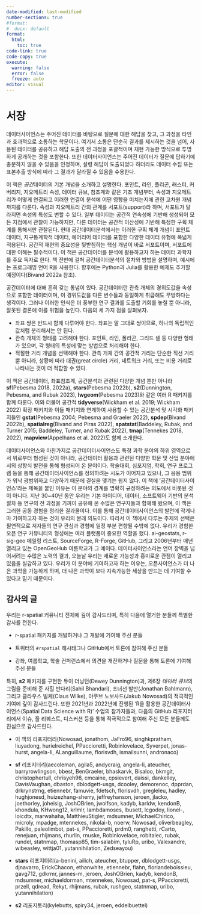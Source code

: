 ```yaml
---
date-modified: last-modified
number-sections: true
#format:
#  docx: default
format:
  html:
    toc: true
code-link: true
code-copy: true
execute: 
  warning: false
  error: false
  freeze: auto
editor: visual
---
```


# 서장 {.unnumbered}

데이터사이언스는 주어진 데이터를 바탕으로 질문에 대한 해답을 찾고, 그 과정을 타인과 효과적으로 소통하는 학문이다. 여기서 소통은 단순히 결과를 제시하는 것을 넘어, 사용된 데이터를 공유하고 해답 도출의 전 과정을 포괄적이며 재현 가능한 방식으로 투명하게 공개하는 것을 포함한다. 또한 데이터사이언스는 주어진 데이터가 질문에 답하기에 충분하지 않을 수 있음을 인정하며, 설령 해답이 도출되었다 하더라도 데이터 수집 또는 표본추출 방식에 따라 그 결과가 달라질 수 있음을 수용한다.

이 책은 *공간*데이터의 기본 개념을 소개하고 설명한다. 포인트, 라인, 폴리곤, 래스터, 커버리지, 지오메트리 속성, 데이터 큐브, 참조계와 같은 기초 개념부터, 속성과 지오메트리가 어떻게 연결되고 이러한 연결이 분석에 어떤 영향을 미치는지에 관한 고차원 개념까지를 다룬다. 속성과 지오메트리 간의 관계를 서포트(support)라 하며, 서포트가 달라지면 속성의 특성도 변할 수 있다. 일부 데이터는 공간적 연속성에 기반해 생성되어 모든 지점에서 관찰이 가능하지만, 다른 데이터는 공간적 이산성에 기반해 특정한 구획 체계를 통해서만 관찰된다. 현대 공간데이터분석에서는 이러한 구획 체계 개념이 포인트 데이터, 지구통계학적 데이터, 에어리어 데이터를 포함한 다양한 데이터 유형에 폭넓게 적용된다. 공간적 재현의 중요성을 뒷받침하는 핵심 개념이 바로 서포트이며, 서포트에 대한 이해는 필수적이다. 이 책은 공간데이터를 분석에 활용하고자 하는 데이터 과학자를 주요 독자로 한다. 책 전반에 걸쳐 공간데이터분석의 절차와 방법을 설명하며, 예시에는 프로그래밍 언어 R을 사용한다. 향후에는 Python과 Julia를 활용한 예제도 추가할 예정이다(Bivand 2022a 참조).

공간데이터에 대해 흔히 갖는 통념이 있다. 공간데이터란 관측 개체의 경위도값을 속성으로 포함한 데이터이며, 이 경위도값을 다른 변수들과 동일하게 취급해도 무방하다는 생각이다. 그러나 이러한 인식은 더 풍부한 연구 결과를 도출할 기회를 놓칠 뿐 아니라, 잘못된 결론에 이를 위험을 높인다. 다음의 세 가지 점을 살펴보자.

-   좌표 쌍은 반드시 함께 다루어야 한다. 좌표는 말 그대로 쌍이므로, 하나의 독립적인 값처럼 분리해서는 안 된다.
-   관측 개체의 형태를 고려해야 한다. 포인트, 라인, 폴리곤, 그리드 셀 등 다양한 형태가 있으며, 각 형태의 특성에 맞는 방법으로 처리해야 한다.
-   적절한 거리 개념을 선택해야 한다. 관측 개체 간의 공간적 거리는 단순한 직선 거리뿐 아니라, 상황에 따라 대권(great circle) 거리, 네트워크 거리, 또는 비용 거리로 나타내는 것이 더 적합할 수 있다.

이 책은 공간데이터, 좌표참조계, 공간분석과 관련된 다양한 개념 뿐만 아니라 **sf**(Pebesma 2018, 2022a), **stars**(Pebesma 2022b), **s2**(Dunnington, Pebesma, and Rubak 2023), **lwgeom**(Pebesma 2023)와 같은 여러 R 패키지를 함께 다룬다. 이와 더불어 공간적 **tidyverse**(Wickham et al. 2019; Wickham 2022) 확장 패키지와 이들 패키지와 연계하여 사용할 수 있는 공간분석 및 시각화 패키지들인 **gstat**(Pebesma 2004; Pebesma and Graeler 2022), **spdep**(Bivand 2022b), **spatialreg**(Bivand and Piras 2022), **spatstat**(Baddeley, Rubak, and Turner 2015; Baddeley, Turner, and Rubak 2022), **tmap**(Tennekes 2018, 2022), **mapview**(Appelhans et al. 2022)도 함께 소개한다.

데이터사이언스와 마찬가지로 공간데이터사이언스도 특정 과학 분야의 하위 영역으로서 위로부터 형성된 것이 아니라, 공간데이터 활용과 관련된 다양한 학문 및 산업 분야에서의 상향식 발전을 통해 형성되어 온 분야이다. 학술대회, 심포지엄, 학회, 연구 프로그램 등을 통해 공간데이터사이언스를 정의하려는 시도가 이어지고 있으나, 그 응용 범위가 워낙 광범위하고 다양하기 때문에 결실을 맺기는 쉽지 않다. 이 책에 ‘공간데이터사이언스’라는 제목을 붙인 이유는 이 분야의 경계를 명확히 규정하려는 의도에서 비롯된 것이 아니다. 지난 30\~40년 동안 우리는 기본 아이디어, 데이터, 소프트웨어 기반의 분석 절차 등 연구의 전 과정을 기꺼이 공유해 온 수많은 연구자들과 함께해 왔으며, 이 책은 그러한 공동 경험을 정리한 결과물이다. 이를 통해 공간데이터사이언스의 발전에 작게나마 기여하고자 하는 것이 우리의 본래 의도이다. 따라서 이 책에서 다루는 주제의 선택은 필연적으로 저자들의 연구 관심과 경험에 일정 부분 편향될 수밖에 없다. 우리가 경험한 오픈 연구 커뮤니티의 형성에는 여러 플랫폼이 중요한 역할을 했다. ai-geostats, r-sig-geo 메일링 리스트, SourceForge, R-Forge, GitHub, 그리고 2006년부터 매년 열리고 있는 OpenGeoHub 여름학교가 그 예이다. 데이터사이언스라는 언어 장벽을 넘어서려는 수많은 노력의 결과, 오늘날 우리는 새로운 가능성과 흥미로운 관점이 열리고 있음을 실감하고 있다. 우리가 이 분야에 기여하고자 하는 이유는, 오픈사이언스가 더 나은 과학을 가능하게 하며, 더 나은 과학이 보다 지속가능한 세상을 만드는 데 기여할 수 있다고 믿기 때문이다.

## 감사의 글

우리는 r-spatial 커뮤니티 전체에 깊이 감사드리며, 특히 다음에 열거한 분들께 특별한 감사를 전한다.

-   r-spatial 패키지를 개발하거나 그 개발에 기여해 주신 분들

-   트위터의 `#rspatial` 해시태그나 GitHub에서 토론에 참여해 주신 분들

-   강좌, 여름학교, 학술 컨퍼런스에서 의견을 개진하거나 질문을 통해 토론에 기여해 주신 분들

특히, **s2** 패키지를 구현한 듀이 더닝턴(Dewey Dunnington)과, 제6장 *데이터 큐브*의 그림을 준비해 준 사힐 반다리(Sahil Bhandari), 조너선 발만(Jonathan Bahlmann), 그리고 클라우스 빌케(Claus Wilke), 야쿠브 노보사드(Jakub Nowosad)의 적극적인 기여에 깊이 감사드린다. 또한 2021년과 2022년에 진행된 'R을 활용한 공간데이터사이언스(Spatial Data Science with R)' 수업의 참가자들과, 다음의 GitHub 리포지터리에서 이슈, 풀 리퀘스트, 디스커션 등을 통해 적극적으로 참여해 주신 모든 분들께도 진심으로 감사드린다.

-   이 책의 리포지터리(Nowosad, jonathom, JaFro96, singhkpratham, liuyadong, hurielreichel, PPaccioretti, Robinlovelace, Syverpet, jonas-hurst, angela-li, ALanguillaume, florisvdh, ismailsunni, andronaco)

-   **sf** 리포지터리(aecoleman, agila5, andycraig, angela-li, ateucher, barryrowlingson, bbest, BenGraeler, bhaskarvk, Bisaloo, bkmgit, christophertull, chrisyeh96, cmcaine, cpsievert, daissi, dankelley, DavisVaughan, dbaston, dblodgett-usgs, dcooley, demorenoc, dpprdan, drkrynstrng, etiennebr, famuvie, fdetsch, florisvdh, gregleleu, hadley, hughjonesd, huizezhang-sherry, jeffreyhanson, jeroen, jlacko, joethorley, joheisig, JoshOBrien, jwolfson, kadyb, karldw, kendonB, khondula, KHwong12, krlmlr, lambdamoses, lbusett, lcgodoy, lionel-, loicdtx, marwahaha, MatthieuStigler, mdsumner, MichaelChirico, microly, mpadge, mtennekes, nikolai-b, noerw, Nowosad, oliverbeagley, Pakillo, paleolimbot, pat-s, PPaccioretti, prdm0, ranghetti, rCarto, renejuan, rhijmans, rhurlin, rnuske, Robinlovelace, robitalec, rubak, rundel, statnmap, thomasp85, tim-salabim, tyluRp, uribo, Valexandre, wibeasley, wittja01, yutannihilation, Zedseayou)

-   **stars** 리포지터리(a-benini, ailich, ateucher, btupper, dblodgett-usgs, djnavarro, ErickChacon, ethanwhite, etiennebr, flahn, floriandeboissieu, gavg712, gdkrmr, jannes-m, jeroen, JoshOBrien, kadyb, kendonB, mdsumner, michaeldorman, mtennekes, Nowosad, pat-s, PPaccioretti, przell, qdread, Rekyt, rhijmans, rubak, rushgeo, statnmap, uribo, yutannihilation)

-   **s2** 리포지토리(kylebutts, spiry34, jeroen, eddelbuettel)
